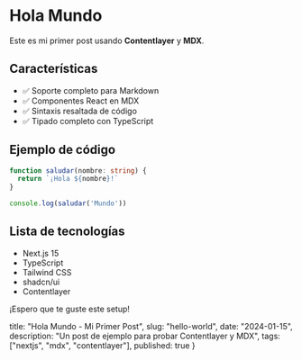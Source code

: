

# Hola Mundo

Este es mi primer post usando **Contentlayer** y **MDX**.

## Características

- ✅ Soporte completo para Markdown
- ✅ Componentes React en MDX
- ✅ Sintaxis resaltada de código
- ✅ Tipado completo con TypeScript

## Ejemplo de código

```typescript
function saludar(nombre: string) {
  return `¡Hola ${nombre}!`
}

console.log(saludar('Mundo'))
```

## Lista de tecnologías

- Next.js 15
- TypeScript
- Tailwind CSS
- shadcn/ui
- Contentlayer

¡Espero que te guste este setup!

  title: "Hola Mundo - Mi Primer Post",
  slug: "hello-world",
  date: "2024-01-15",
  description: "Un post de ejemplo para probar Contentlayer y MDX",
  tags: ["nextjs", "mdx", "contentlayer"],
  published: true
}
